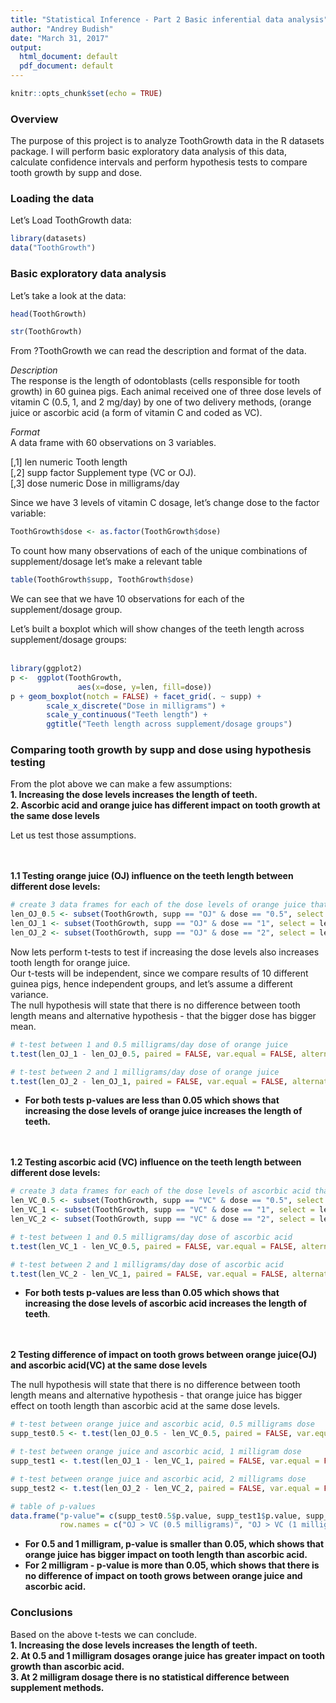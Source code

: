 ```yaml
---
title: "Statistical Inference - Part 2 Basic inferential data analysis"
author: "Andrey Budish"
date: "March 31, 2017"
output:
  html_document: default
  pdf_document: default
---
```


```r
knitr::opts_chunk$set(echo = TRUE)
```

### Overview
The purpose of this project is to analyze ToothGrowth data in the R datasets package.
I will perform basic exploratory data analysis of this data, 
calculate confidence intervals and perform hypothesis tests to compare tooth growth by supp and dose.

### Loading the data
Let's Load ToothGrowth data:
```r
library(datasets)
data("ToothGrowth")
```

### Basic exploratory data analysis
Let's take a look at the data:
```r
head(ToothGrowth)
```
```r
str(ToothGrowth)
```
From ?ToothGrowth we can read the description and format of the data.

*Description*  
The response is the length of odontoblasts (cells responsible for tooth growth) in 60 guinea pigs. Each animal received one of three dose levels of vitamin C (0.5, 1, and 2 mg/day) by one of two delivery methods, (orange juice or ascorbic acid (a form of vitamin C and coded as VC).

*Format*  
A data frame with 60 observations on 3 variables.

[,1]	 len	 numeric	 Tooth length  
[,2]	 supp	 factor	 Supplement type (VC or OJ).  
[,3]	 dose	 numeric	 Dose in milligrams/day  

Since we have 3 levels of vitamin C dosage, let's change dose to the factor variable:
```r
ToothGrowth$dose <- as.factor(ToothGrowth$dose)
```
To count how many observations of each of the unique combinations of supplement/dosage let's make a relevant table

```r
table(ToothGrowth$supp, ToothGrowth$dose)
```
We can see that we have 10 observations for each of the supplement/dosage group.
  
Let's built a boxplot which will show changes of the teeth length across supplement/dosage groups:
<br><br> 
```r
library(ggplot2)
p <-  ggplot(ToothGrowth, 
               aes(x=dose, y=len, fill=dose))
p + geom_boxplot(notch = FALSE) + facet_grid(. ~ supp) +
        scale_x_discrete("Dose in milligrams") +
        scale_y_continuous("Teeth length") +
        ggtitle("Teeth length across supplement/dosage groups")
```  

### Comparing tooth growth by supp and dose using hypothesis testing
From the plot above we can make a few assumptions:  
**1. Increasing the dose levels increases the length of teeth.**    
**2. Ascorbic acid and orange juice has different impact on tooth growth at the same dose levels**  

Let us test those assumptions.  
<br><br> 
  
**1.1 Testing orange juice (OJ) influence on the teeth length between different dose levels:**  
```r
# create 3 data frames for each of the dose levels of orange juice that contain relevant tooth length
len_OJ_0.5 <- subset(ToothGrowth, supp == "OJ" & dose == "0.5", select = len)
len_OJ_1 <- subset(ToothGrowth, supp == "OJ" & dose == "1", select = len)
len_OJ_2 <- subset(ToothGrowth, supp == "OJ" & dose == "2", select = len)
```  

Now lets perform t-tests to test if increasing the dose levels also increases tooth length for orange juice.  
Our t-tests will be independent, since we compare results of 10 different guinea pigs, hence independent groups, and let's assume a different variance.  
The null hypothesis will state that there is no difference between tooth length means and alternative hypothesis - that the bigger dose has bigger mean.
```r
# t-test between 1 and 0.5 milligrams/day dose of orange juice
t.test(len_OJ_1 - len_OJ_0.5, paired = FALSE, var.equal = FALSE, alternative = "greater")$p.value

# t-test between 2 and 1 milligrams/day dose of orange juice
t.test(len_OJ_2 - len_OJ_1, paired = FALSE, var.equal = FALSE, alternative = "greater")$p.value
```
* **For both tests p-values are less than 0.05 which shows that increasing the dose levels of orange juice increases the length of teeth.**  
<br><br>  

**1.2 Testing ascorbic acid (VC) influence on the teeth length between different dose levels:**  
```r
# create 3 data frames for each of the dose levels of ascorbic acid that contain relevant tooth length
len_VC_0.5 <- subset(ToothGrowth, supp == "VC" & dose == "0.5", select = len)
len_VC_1 <- subset(ToothGrowth, supp == "VC" & dose == "1", select = len)
len_VC_2 <- subset(ToothGrowth, supp == "VC" & dose == "2", select = len)
```
```r
# t-test between 1 and 0.5 milligrams/day dose of ascorbic acid
t.test(len_VC_1 - len_VC_0.5, paired = FALSE, var.equal = FALSE, alternative = "greater")$p.value

# t-test between 2 and 1 milligrams/day dose of ascorbic acid
t.test(len_VC_2 - len_VC_1, paired = FALSE, var.equal = FALSE, alternative = "greater")$p.value
```  
* **For both tests p-values are less than 0.05 which shows that increasing the dose levels of ascorbic acid increases the length of teeth**.  
<br><br>  

**2 Testing difference of impact on tooth grows between orange juice(OJ) and ascorbic acid(VC) at the same dose levels**  

The null hypothesis will state that there is no difference between tooth length means and alternative hypothesis - that orange juice has bigger effect on tooth length than ascorbic acid at the same dose levels.  
```r

# t-test between orange juice and ascorbic acid, 0.5 milligrams dose
supp_test0.5 <- t.test(len_OJ_0.5 - len_VC_0.5, paired = FALSE, var.equal = FALSE, alternative = "greater")

# t-test between orange juice and ascorbic acid, 1 milligram dose
supp_test1 <- t.test(len_OJ_1 - len_VC_1, paired = FALSE, var.equal = FALSE, alternative = "greater")

# t-test between orange juice and ascorbic acid, 2 milligrams dose
supp_test2 <- t.test(len_OJ_2 - len_VC_2, paired = FALSE, var.equal = FALSE, alternative = "greater")

# table of p-values 
data.frame("p-value"= c(supp_test0.5$p.value, supp_test1$p.value, supp_test2$p.value),
           row.names = c("OJ > VC (0.5 milligrams)", "OJ > VC (1 milligram)", "OJ > VC (2 milligrams"))
```
* **For 0.5 and 1 milligram, p-value is smaller than 0.05, which shows that orange juice has bigger impact on tooth length than ascorbic acid.**  
* **For 2 milligram -  p-value is more than 0.05, which shows that there is no difference of impact on tooth grows between orange juice and ascorbic acid.**  

### Conclusions
Based on the above t-tests we can conclude.  
**1. Increasing the dose levels increases the length of teeth.**  
**2. At 0.5 and 1 milligram dosages orange juice has greater impact on tooth growth than ascorbic acid.**  
**3. At 2 milligram dosage there is no statistical difference between supplement methods.**  